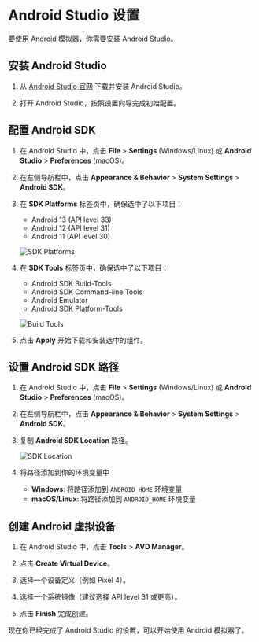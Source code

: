
# Android Studio 设置

要使用 Android 模拟器，你需要安装 Android Studio。

## 安装 Android Studio

1. 从 [Android Studio 官网](https://developer.android.com/studio) 下载并安装 Android Studio。

2. 打开 Android Studio，按照设置向导完成初始配置。

## 配置 Android SDK

1. 在 Android Studio 中，点击 **File** > **Settings** (Windows/Linux) 或 **Android Studio** > **Preferences** (macOS)。

2. 在左侧导航栏中，点击 **Appearance & Behavior** > **System Settings** > **Android SDK**。

3. 在 **SDK Platforms** 标签页中，确保选中了以下项目：
   - Android 13 (API level 33)
   - Android 12 (API level 31)
   - Android 11 (API level 30)

   ![SDK Platforms](/xrn/static/images/android-studio/sdk-platforms.png)

4. 在 **SDK Tools** 标签页中，确保选中了以下项目：
   - Android SDK Build-Tools
   - Android SDK Command-line Tools
   - Android Emulator
   - Android SDK Platform-Tools

   ![Build Tools](/xrn/static/images/android-studio/build-tools.png)

5. 点击 **Apply** 开始下载和安装选中的组件。

## 设置 Android SDK 路径

1. 在 Android Studio 中，点击 **File** > **Settings** (Windows/Linux) 或 **Android Studio** > **Preferences** (macOS)。

2. 在左侧导航栏中，点击 **Appearance & Behavior** > **System Settings** > **Android SDK**。

3. 复制 **Android SDK Location** 路径。

   ![SDK Location](/xrn/static/images/android-studio/sdk-location.png)

4. 将路径添加到你的环境变量中：
   - **Windows**: 将路径添加到 `ANDROID_HOME` 环境变量
   - **macOS/Linux**: 将路径添加到 `ANDROID_HOME` 环境变量

## 创建 Android 虚拟设备

1. 在 Android Studio 中，点击 **Tools** > **AVD Manager**。

2. 点击 **Create Virtual Device**。

3. 选择一个设备定义（例如 Pixel 4）。

4. 选择一个系统镜像（建议选择 API level 31 或更高）。

5. 点击 **Finish** 完成创建。

现在你已经完成了 Android Studio 的设置，可以开始使用 Android 模拟器了。
